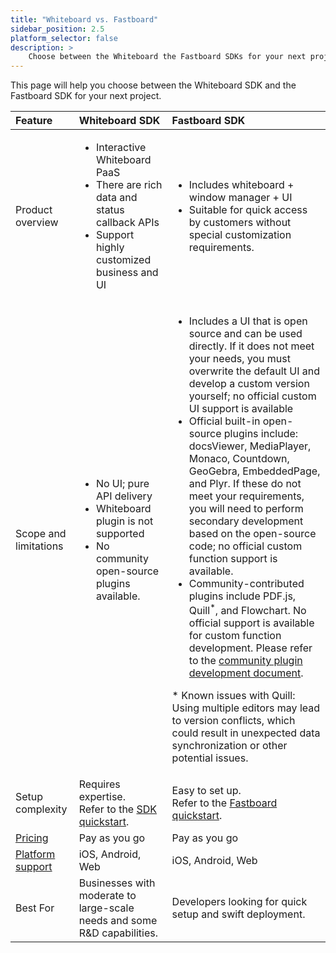 ```yaml
---
title: "Whiteboard vs. Fastboard"
sidebar_position: 2.5
platform_selector: false
description: >
    Choose between the Whiteboard the Fastboard SDKs for your next project
---
```


This page will help you choose between the Whiteboard SDK and the Fastboard SDK for your next project.

| Feature   | Whiteboard SDK | Fastboard SDK |
|:---|:---------------|:--------------|
|  Product overview  | <ul><li>Interactive Whiteboard PaaS</li> <li>There are rich data and status callback APIs</li> <li>Support highly customized business and UI</li></ul> | <ul><li>Includes whiteboard + window manager + UI</li> <li>Suitable for quick access by customers without special customization requirements.</li></ul> |
| Scope and limitations | <ul><li>No UI; pure API delivery</li> <li>Whiteboard plugin is not supported</li> <li>No community open-source plugins available.</li></ul> | <ul><li>Includes a UI that is open source and can be used directly. If it does not meet your needs, you must overwrite the default UI and develop a custom version yourself; no official custom UI support is available</li> <li>Official built-in open-source plugins include: docsViewer, MediaPlayer, Monaco, Countdown, GeoGebra, EmbeddedPage, and Plyr. If these do not meet your requirements, you will need to perform secondary development based on the open-source code; no official custom function support is available.</li> <li>Community-contributed plugins include PDF.js, Quill<sup>*</sup>, and Flowchart. No official support is available for custom function development. Please refer to the [community plugin development document](https://github.com/netless-io/window-manager/blob/master/docs/develop-app.md).</li></ul> <p/>\* Known issues with Quill: Using multiple editors may lead to version conflicts, which could result in unexpected data synchronization or other potential issues. |
| Setup complexity | Requires expertise.<br/> Refer to the [SDK quickstart](../get-started/get-started-sdk). | Easy to set up.<br/> Refer to the [Fastboard quickstart](../get-started/get-started-uikit). |
| [Pricing](../overview/pricing) | Pay as you go | Pay as you go |
| [Platform support](../overview/supported-platforms) | iOS, Android, Web | iOS, Android, Web |
| Best For | Businesses with moderate to large-scale needs and some R&D capabilities. | Developers looking for quick setup and swift deployment. |

